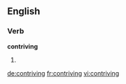 ==English==

===Verb===
'''contriving'''

# {{present participle of|contrive}}

[[de:contriving]]
[[fr:contriving]]
[[vi:contriving]]